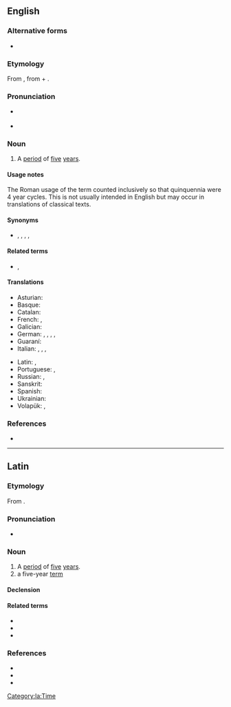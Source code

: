 ==English==
===Alternative forms===
* {{l|en|quinquennie}}

===Etymology===
From {{bor|en|la|quīnquennium}}, from {{m|la|quinquennis||[[5]]-[[year]]}} + {{m|la|-ium||''[[form]]ing [[abstract]] [[noun]]s''}}.

===Pronunciation===
* {{a|GA}} {{IPA|en|/kwɪŋˈkwɛniəm/}}
* {{a|RP}} {{IPA|en|/kwɪŋˈkwɛnɪəm/|/kwɪnˈkwɛnɪəm/}}

===Noun===
{{en-noun|s|quinquennia}}

# A [[period]] of [[five]] [[year]]s.
#: {{coord|en|annum|biennium|triennium|quadrennium|sexennium|septennium|octennium|novennium|decennium|centennium|quincentennium|millennium|decamillennium|centimillennium|millionennium}}
#: {{ux|en|During the '''quinquennium''' from 1991 to 1995, infant mortality increased.}}

====Usage notes====
The Roman usage of the term counted inclusively so that quinquennia were 4 year cycles. This is not usually intended in English but may occur in translations of classical texts.

====Synonyms====
* {{l|en|quinquenniad}}, {{l|en|quintennium}}, {{l|en|quintade}}, {{l|en|lustrum}}, {{l|en|luster}}

====Related terms====
* {{sense|adj.}} {{l|en|quinquennial}}, {{l|en|quintennial}}

====Translations====
{{trans-top|period of five years}}
* Asturian: {{t+|ast|llustru}}
* Basque: {{t|eu|bosturteko}}
* Catalan: {{t+|ca|lustre|m}}
* French: {{t+|fr|quinquennat|m}}, {{t+|fr|lustre|m}}
* Galician: {{t+|gl|lustro}}
* German: {{t+|de|Lustrum|n}}, {{t|de|Fünfjahresperiode|f}}, {{t|de|Fünfjahreszeitraum|m}}, {{t+|de|Jahrfünft|n}}, {{t+|de|Quinquennium|n}}
* Guaraní: {{t|gn|poarajere}}
* Italian: {{t+|it|quinquennio|m}}, {{t+|it|lustro|m}}, {{t+|it|lustra|f}}, {{t|it|quinquennalità|f}}
{{trans-mid}}
* Latin: {{t|la|quinquennium}}, {{t|la|lūstrum|n}}
* Portuguese: {{t+|pt|lustro|m}}, {{t+|pt|quinquénio|m}}
* Russian: {{t+|ru|люстр|f}}, {{t|ru|люстрации|f}}
* Sanskrit: {{t+|sa|युग|n}}
* Spanish: {{t+|es|lustro|m}}
* Ukrainian: {{t|uk|люструм}}
* Volapük: {{t|vo|lulyel}}, {{t|vo|lulyelayubid}}
{{trans-bottom}}

===References===
* {{R:OED Online|quinquennium|n|156672|2022}}

{{cln|en|words prefixed with quinque-|words suffixed with -ium}}
{{c|en|Five|Time}}

----

==Latin==

===Etymology===
From {{m|la|quinquennis}}.

===Pronunciation===
* {{la-IPA|quīnquennium}}

===Noun===
{{la-noun|quīnquennium<2>}}

# A [[period]] of [[five]] [[year]]s.
# a five-year [[term]]

====Declension====
{{la-ndecl|quīnquennium<2>}}

====Related terms====
* {{l|la|quīnque}}
* {{l|la|quīnquennālis}}
* {{l|la|quīnquennis}}

===References===
* {{R:L&S}}
* {{R:Elementary Lewis}}
* {{R:Gaffiot}}

[[Category:la:Time]]